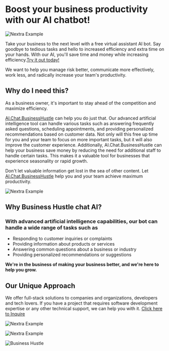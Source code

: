 
# Boost your business productivity with our AI chatbot!

<Bleed>![Nextra Example](../public/business-hustle-website-artwork.gif)</Bleed>

Take your business to the next level with a free virtual assistant AI bot. Say goodbye to tedious tasks and hello to increased efficiency and extra time on your hands. With our AI, you'll save time and money while increasing efficiency.[Try it out today!](https://chat-businesshustle.vercel.app/)

We want to help you manage risk better, communicate more effectively, work less, and radically increase your team's productivity. 

## Why do I need this?
As a business owner, it's important to stay ahead of the competition and maximize efficiency.

[AI.Chat.BusinessHustle](https://chat-businesshustle.vercel.app/) can help you do just that. Our advanced artificial intelligence tool can handle various tasks such as answering frequently asked questions, scheduling appointments, and providing personalized recommendations based on customer data. Not only will this free up time for you and your team to focus on more important tasks, but it will also improve the customer experience. Additionally, AI.Chat.BusinessHustle can help your business save money by reducing the need for additional staff to handle certain tasks. This makes it a valuable tool for businesses that experience seasonality or rapid growth. 

Don't let valuable information get lost in the sea of other content. Let [AI.Chat.BusinessHustle](https://chat-businesshustle.vercel.app/) help you and your team achieve maximum productivity.

<Bleed>![Nextra Example](../public/feature2.png)</Bleed>

## Why Business Hustle chat AI? 

### With advanced artificial intelligence capabilities, our bot can handle a wide range of tasks such as

- Responding to customer inquiries or complaints
- Providing information about products or services
- Answering common questions about a business or industry
- Providing personalized recommendations or suggestions

<Bleed>
  <div style={{ border: '1px solid #888', padding: '4rem 2.5rem', textAlign: 'center' }}>
    
**We're in the business of making your business better, and we're here to help you grow.**

  </div>
</Bleed>

## Our Unique Approach 

We offer full-stack solutions to companies and organizations, developers and tech lovers. If you have a project that requires software development expertise or any other technical support, we can help you with it. [Click here to Inquire](https://bit.ly/business-hustle) 


<Bleed>![Nextra Example](../public/fs.png)</Bleed>

<Bleed>![Nextra Example](../public/neuro.gif)</Bleed>

![Business Hustle](https://img.shields.io/badge/Business-Hustle-blue)
